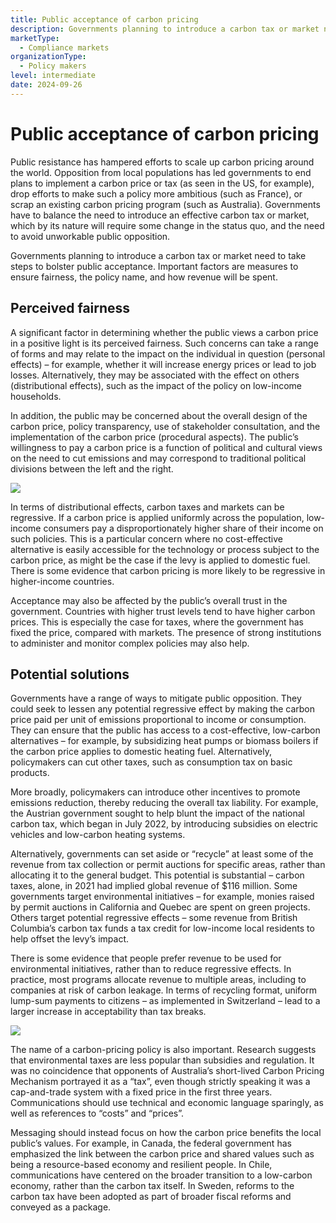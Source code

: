 ```yaml
---
title: Public acceptance of carbon pricing
description: Governments planning to introduce a carbon tax or market need to take steps to bolster public acceptance. Important factors are measures to ensure fairness, the policy name and how revenue will be spent.
marketType:
  - Compliance markets
organizationType:
  - Policy makers
level: intermediate
date: 2024-09-26
---
```


# Public acceptance of carbon pricing

Public resistance has hampered efforts to scale up carbon pricing around the world. Opposition from local populations has led governments to end plans to implement a carbon price or tax (as seen in the US, for example), drop efforts to make such a policy more ambitious (such as France), or scrap an existing carbon pricing program (such as Australia). Governments have to balance the need to introduce an effective carbon tax or market, which by its nature will require some change in the status quo, and the need to avoid unworkable public opposition.

<KeyMessage>
  Governments planning to introduce a carbon tax or market need to take steps to
  bolster public acceptance. Important factors are measures to ensure fairness,
  the policy name, and how revenue will be spent.
</KeyMessage>

## Perceived fairness

A significant factor in determining whether the public views a carbon price in a positive light is its perceived fairness. Such concerns can take a range of forms and may relate to the impact on the individual in question (personal effects) – for example, whether it will increase energy prices or lead to job losses. Alternatively, they may be associated with the effect on others (distributional effects), such as the impact of the policy on low-income households.

In addition, the public may be concerned about the overall design of the carbon price, policy transparency, use of stakeholder consultation, and the implementation of the carbon price (procedural aspects). The public’s willingness to pay a carbon price is a function of political and cultural views on the need to cut emissions and may correspond to traditional political divisions between the left and the right.

<Image src="public-acceptance-1.png" ratio={0} />

In terms of distributional effects, carbon taxes and markets can be regressive. If a carbon price is applied uniformly across the population, low-income consumers pay a disproportionately higher share of their income on such policies. This is a particular concern where no cost-effective alternative is easily accessible for the technology or process subject to the carbon price, as might be the case if the levy is applied to domestic fuel. There is some evidence that carbon pricing is more likely to be regressive in higher-income countries.

Acceptance may also be affected by the public’s overall trust in the government. Countries with higher trust levels tend to have higher carbon prices. This is especially the case for taxes, where the government has fixed the price, compared with markets. The presence of strong institutions to administer and monitor complex policies may also help.

## Potential solutions

Governments have a range of ways to mitigate public opposition. They could seek to lessen any potential regressive effect by making the carbon price paid per unit of emissions proportional to income or consumption. They can ensure that the public has access to a cost-effective, low-carbon alternatives – for example, by subsidizing heat pumps or biomass boilers if the carbon price applies to domestic heating fuel. Alternatively, policymakers can cut other taxes, such as consumption tax on basic products.

More broadly, policymakers can introduce other incentives to promote emissions reduction, thereby reducing the overall tax liability. For example, the Austrian government sought to help blunt the impact of the national carbon tax, which began in July 2022, by introducing subsidies on electric vehicles and low-carbon heating systems.

Alternatively, governments can set aside or “recycle” at least some of the revenue from tax collection or permit auctions for specific areas, rather than allocating it to the general budget. This potential is substantial – carbon taxes, alone, in 2021 had implied global revenue of $116 million. Some governments target environmental initiatives – for example, monies raised by permit auctions in California and Quebec are spent on green projects. Others target potential regressive effects – some revenue from British Columbia’s carbon tax funds a tax credit for low-income local residents to help offset the levy’s impact.

There is some evidence that people prefer revenue to be used for environmental initiatives, rather than to reduce regressive effects. In practice, most programs allocate revenue to multiple areas, including to companies at risk of carbon leakage. In terms of recycling format, uniform lump-sum payments to citizens – as implemented in Switzerland – lead to a larger increase in acceptability than tax breaks.

<Image src="public-acceptance-2.png" ratio={0} />

The name of a carbon-pricing policy is also important. Research suggests that environmental taxes are less popular than subsidies and regulation. It was no coincidence that opponents of Australia’s short-lived Carbon Pricing Mechanism portrayed it as a “tax”, even though strictly speaking it was a cap-and-trade system with a fixed price in the first three years. Communications should use technical and economic language sparingly, as well as references to “costs” and “prices”.

Messaging should instead focus on how the carbon price benefits the local public’s values. For example, in Canada, the federal government has emphasized the link between the carbon price and shared values such as being a resource-based economy and resilient people. In Chile, communications have centered on the broader transition to a low-carbon economy, rather than the carbon tax itself. In Sweden, reforms to the carbon tax have been adopted as part of broader fiscal reforms and conveyed as a package.
